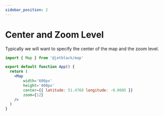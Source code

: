 ```yaml
---
sidebar_position: 2
---
```


# Center and Zoom Level

Typically we will want to specify the center of the map and the zoom level.

```jsx
import { Map } from '@jetblack/map'

export default function App() {
  return (
    <Map
        width='600px'
        height='400px'
        center={{ latitude: 51.4768 longitude: -0.0005 }}
        zoom={12}
    />
  )
}
```
